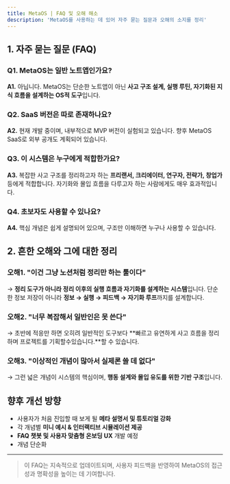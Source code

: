 ```yaml
---
title: MetaOS | FAQ 및 오해 해소
description: 'MetaOS를 사용하는 데 있어 자주 묻는 질문과 오해의 소지를 정리'
---
```


## 1. 자주 묻는 질문 (FAQ)

### Q1. MetaOS는 일반 노트앱인가요?
**A1.** 아닙니다. MetaOS는 단순한 노트앱이 아닌 **사고 구조 설계, 실행 루틴, 자기화된 지식 흐름을 설계하는 OS적 도구**입니다.

### Q2. SaaS 버전은 따로 존재하나요?
**A2.** 현재 개발 중이며, 내부적으로 MVP 버전이 실험되고 있습니다. 향후 MetaOS SaaS로 외부 공개도 계획되어 있습니다.

### Q3. 이 시스템은 누구에게 적합한가요?
**A3.** 복잡한 사고 구조를 정리하고자 하는 **프리랜서, 크리에이터, 연구자, 전략가, 창업가** 등에게 적합합니다. 자기화와 몰입 흐름을 다루고자 하는 사람에게도 매우 효과적입니다.

### Q4. 초보자도 사용할 수 있나요?
**A4.** 핵심 개념은 쉽게 설명되어 있으며, 구조만 이해하면 누구나 사용할 수 있습니다.

## 2. 흔한 오해와 그에 대한 정리

### 오해1. "이건 그냥 노션처럼 정리만 하는 툴이다"
→ **정리 도구가 아니라 정리 이후의 실행 흐름과 자기화를 설계하는 시스템**입니다. 단순한 정보 저장이 아니라 **정보 → 실행 → 피드백 → 자기화 루프**까지를 설계합니다.

### 오해2. "너무 복잡해서 일반인은 못 쓴다"
→ 초반에 적응만 하면 오히려 일반적인 도구보다 **빠르고 유연하게 사고 흐름을 정리 하며 프로젝트를 기획할수있습니다.**할 수 있습니다. 

### 오해3. "이상적인 개념이 많아서 실제론 쓸 데 없다"
→ 그런 넓은 개념이 시스템의 핵심이며, **행동 설계와 몰입 유도를 위한 기반 구조**입니다.

## 향후 개선 방향

- 사용자가 처음 진입할 때 보게 될 **메타 설명서 및 튜토리얼 강화**
- 각 개념별 **미니 예시 & 인터랙티브 시뮬레이션 제공**
- **FAQ 챗봇 및 사용자 맞춤형 온보딩 UX** 개발 예정
- 개념 단순화

---

> 이 FAQ는 지속적으로 업데이트되며, 사용자 피드백을 반영하여 MetaOS의 접근성과 명확성을 높이는 데 기여합니다.
